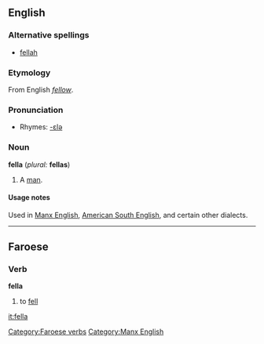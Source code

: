 ==English==

===Alternative spellings===
*[[fellah#Etymology 2|fellah]]

===Etymology===
From English ''[[fellow]]''.

===Pronunciation===
*Rhymes: [[Rhymes:English:-ɛlə|-ɛlə]]

===Noun===
'''fella''' (''plural:'' '''fellas''')

# {{italbrac|slang}} A [[man]].

====Usage notes====
Used in [[w:Manx English|Manx English]], [[w:Southern American English|American South English]], and certain other dialects.

----

==Faroese==
{{fo-conj-8|fe|l}}
===Verb===
'''fella'''

# to [[fell]]

[[Category:Faroese verbs]]
[[Category:Manx English]]

[[it:fella]]